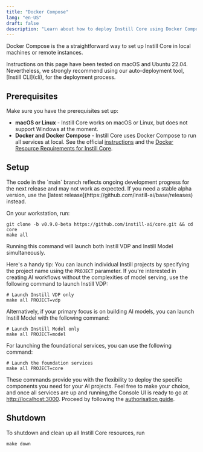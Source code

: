 ```yaml
---
title: "Docker Compose"
lang: "en-US"
draft: false
description: "Learn about how to deploy Instill Core using Docker Compose"
---
```


Docker Compose is the a straightforward way to set up Instill Core in local machines or remote instances.

<InfoBlock type="info" title="info">
  Instructions on this page have been tested on macOS and Ubuntu 22.04.
  Nevertheless, we strongly recommend using our auto-deployment tool, [Instill
  CLI](cli), for the deployment process.
</InfoBlock>

## Prerequisites

Make sure you have the prerequisites set up:

- **macOS or Linux** - Instill Core works on macOS or Linux, but does not support Windows at the moment.
- **Docker and Docker Compose** - Instill Core uses Docker Compose to run all services at local. See the official [instructions](https://docs.docker.com/compose/install)
  and the [Docker Resource Requirements for Instill Core](../deployment#docker-resource-requirements).

## Setup

<InfoBlock type="warning" title="WARNING">
  The code in the `main` branch reflects ongoing development progress for the
  next release and may not work as expected. If you need a stable alpha version,
  use the [latest release](https://github.com/instill-ai/base/releases) instead.
</InfoBlock>

On your workstation, run:

```shellscript
git clone -b v0.9.0-beta https://github.com/instill-ai/core.git && cd core
make all
```

Running this command will launch both Instill VDP and Instill Model simultaneously.

Here's a handy tip: You can launch individual Instill projects by specifying the project name using the `PROJECT` parameter.
If you're interested in creating AI workflows without the complexities of model serving,
use the following command to launch Instill VDP:

```shellscript core
# Launch Instill VDP only
make all PROJECT=vdp
```

Alternatively, if your primary focus is on building AI models, you can launch Instill Model with the following command:

```shellscript
# Launch Instill Model only
make all PROJECT=model
```

For launching the foundational services, you can use the following command:

```shellscript
# Launch the foundation services
make all PROJECT=core
```

These commands provide you with the flexibility to deploy the specific components you need for your AI projects.
Feel free to make your choice, and once all services are up and running,the Console UI is ready to go at [http://localhost:3000](http://localhost:3000).
Proceed by following the [authorisation guide](../../quickstart#Authorisation).

## Shutdown

To shutdown and clean up all Instill Core resources, run

```shellscript
make down
```
